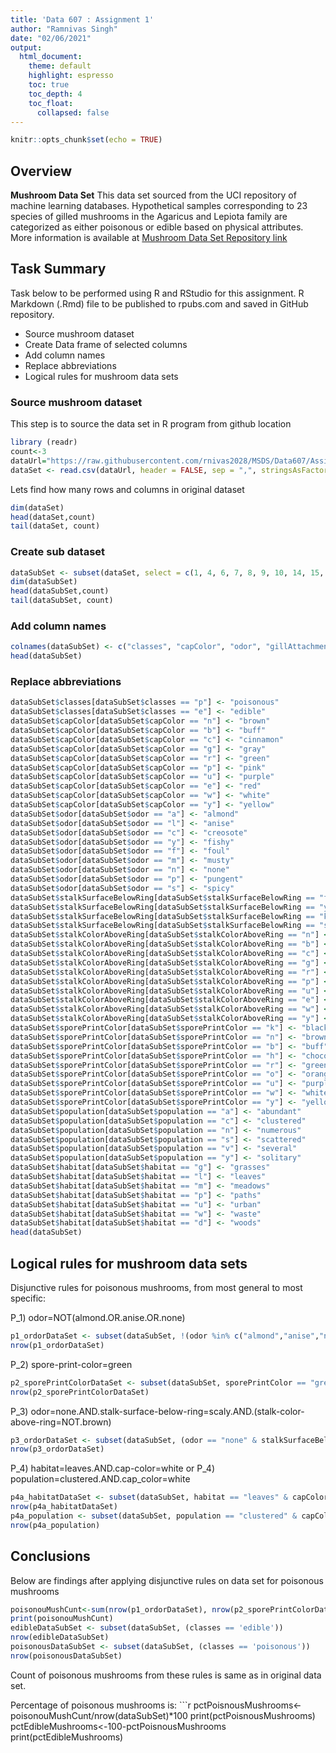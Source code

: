 ---
title: 'Data 607 : Assignment 1'
author: "Ramnivas Singh"
date: "02/06/2021"
output:   
  html_document:
    theme: default
    highlight: espresso
    toc: true
    toc_depth: 4
    toc_float:
      collapsed: false
---

```{r setup, include=FALSE}
knitr::opts_chunk$set(echo = TRUE)
```

## Overview

**Mushroom Data Set**
This data set sourced from the UCI repository of machine learning databases. Hypothetical samples corresponding to 23 species of gilled mushrooms in the Agaricus and Lepiota family are categorized as either poisonous or edible based on physical attributes. More information is available at [Mushroom Data Set Repository link](https://archive.ics.uci.edu/ml/datasets/mushroom)

## Task Summary
Task below to be performed using R and RStudio for this assignment. R Markdown (.Rmd) file to be published to rpubs.com and saved in GitHub repository.

* Source mushroom dataset
* Create Data frame of selected columns
* Add column names
* Replace abbreviations
* Logical rules for mushroom data sets

### Source mushroom dataset
This step is to source the data set in R program from github location 

```{r}
library (readr)
count<-3
dataUrl="https://raw.githubusercontent.com/rnivas2028/MSDS/Data607/Assignment1/DataSet/agaricus-lepiota.data"
dataSet <- read.csv(dataUrl, header = FALSE, sep = ",", stringsAsFactors = FALSE)
```
Lets find how many rows and columns in original dataset
```{r}
dim(dataSet)
head(dataSet,count)
tail(dataSet, count)
```
### Create sub dataset
```{r}
dataSubSet <- subset(dataSet, select = c(1, 4, 6, 7, 8, 9, 10, 14, 15, 21, 22, 23))
dim(dataSubSet)
head(dataSubSet,count)
tail(dataSubSet, count)
```
### Add column names
```{r}
colnames(dataSubSet) <- c("classes", "capColor", "odor", "gillAttachment", "gillSpacing", "gillSize", "gillColor", "stalkSurfaceBelowRing", "stalkColorAboveRing", "sporePrintColor", "population", "habitat")
head(dataSubSet)
```
### Replace abbreviations
```{r}
dataSubSet$classes[dataSubSet$classes == "p"] <- "poisonous"
dataSubSet$classes[dataSubSet$classes == "e"] <- "edible"
dataSubSet$capColor[dataSubSet$capColor == "n"] <- "brown"
dataSubSet$capColor[dataSubSet$capColor == "b"] <- "buff"
dataSubSet$capColor[dataSubSet$capColor == "c"] <- "cinnamon"
dataSubSet$capColor[dataSubSet$capColor == "g"] <- "gray"
dataSubSet$capColor[dataSubSet$capColor == "r"] <- "green"
dataSubSet$capColor[dataSubSet$capColor == "p"] <- "pink"
dataSubSet$capColor[dataSubSet$capColor == "u"] <- "purple"
dataSubSet$capColor[dataSubSet$capColor == "e"] <- "red"
dataSubSet$capColor[dataSubSet$capColor == "w"] <- "white"
dataSubSet$capColor[dataSubSet$capColor == "y"] <- "yellow"
dataSubSet$odor[dataSubSet$odor == "a"] <- "almond"
dataSubSet$odor[dataSubSet$odor == "l"] <- "anise"
dataSubSet$odor[dataSubSet$odor == "c"] <- "creosote"
dataSubSet$odor[dataSubSet$odor == "y"] <- "fishy"
dataSubSet$odor[dataSubSet$odor == "f"] <- "foul"
dataSubSet$odor[dataSubSet$odor == "m"] <- "musty"
dataSubSet$odor[dataSubSet$odor == "n"] <- "none"
dataSubSet$odor[dataSubSet$odor == "p"] <- "pungent"
dataSubSet$odor[dataSubSet$odor == "s"] <- "spicy"
dataSubSet$stalkSurfaceBelowRing[dataSubSet$stalkSurfaceBelowRing == "f"] <- "fibrous"
dataSubSet$stalkSurfaceBelowRing[dataSubSet$stalkSurfaceBelowRing == "y"] <- "scaly"
dataSubSet$stalkSurfaceBelowRing[dataSubSet$stalkSurfaceBelowRing == "k"] <- "silky"
dataSubSet$stalkSurfaceBelowRing[dataSubSet$stalkSurfaceBelowRing == "s"] <- "smooth"
dataSubSet$stalkColorAboveRing[dataSubSet$stalkColorAboveRing == "n"] <- "brown"
dataSubSet$stalkColorAboveRing[dataSubSet$stalkColorAboveRing == "b"] <- "buff"
dataSubSet$stalkColorAboveRing[dataSubSet$stalkColorAboveRing == "c"] <- "cinnamon"
dataSubSet$stalkColorAboveRing[dataSubSet$stalkColorAboveRing == "g"] <- "gray"
dataSubSet$stalkColorAboveRing[dataSubSet$stalkColorAboveRing == "r"] <- "green"
dataSubSet$stalkColorAboveRing[dataSubSet$stalkColorAboveRing == "p"] <- "pink"
dataSubSet$stalkColorAboveRing[dataSubSet$stalkColorAboveRing == "u"] <- "purple"
dataSubSet$stalkColorAboveRing[dataSubSet$stalkColorAboveRing == "e"] <- "red"
dataSubSet$stalkColorAboveRing[dataSubSet$stalkColorAboveRing == "w"] <- "white"
dataSubSet$stalkColorAboveRing[dataSubSet$stalkColorAboveRing == "y"] <- "yellow"
dataSubSet$sporePrintColor[dataSubSet$sporePrintColor == "k"] <- "black"
dataSubSet$sporePrintColor[dataSubSet$sporePrintColor == "n"] <- "brown"
dataSubSet$sporePrintColor[dataSubSet$sporePrintColor == "b"] <- "buff"
dataSubSet$sporePrintColor[dataSubSet$sporePrintColor == "h"] <- "chocolate"
dataSubSet$sporePrintColor[dataSubSet$sporePrintColor == "r"] <- "green"
dataSubSet$sporePrintColor[dataSubSet$sporePrintColor == "o"] <- "orange"
dataSubSet$sporePrintColor[dataSubSet$sporePrintColor == "u"] <- "purple"
dataSubSet$sporePrintColor[dataSubSet$sporePrintColor == "w"] <- "white"
dataSubSet$sporePrintColor[dataSubSet$sporePrintColor == "y"] <- "yellow"
dataSubSet$population[dataSubSet$population == "a"] <- "abundant"
dataSubSet$population[dataSubSet$population == "c"] <- "clustered"
dataSubSet$population[dataSubSet$population == "n"] <- "numerous"
dataSubSet$population[dataSubSet$population == "s"] <- "scattered"
dataSubSet$population[dataSubSet$population == "v"] <- "several"
dataSubSet$population[dataSubSet$population == "y"] <- "solitary"
dataSubSet$habitat[dataSubSet$habitat == "g"] <- "grasses"
dataSubSet$habitat[dataSubSet$habitat == "l"] <- "leaves"
dataSubSet$habitat[dataSubSet$habitat == "m"] <- "meadows"
dataSubSet$habitat[dataSubSet$habitat == "p"] <- "paths"
dataSubSet$habitat[dataSubSet$habitat == "u"] <- "urban"
dataSubSet$habitat[dataSubSet$habitat == "w"] <- "waste"
dataSubSet$habitat[dataSubSet$habitat == "d"] <- "woods"
head(dataSubSet)
```

## Logical rules for mushroom data sets

Disjunctive rules for poisonous mushrooms, from most general to most specific:

P_1) odor=NOT(almond.OR.anise.OR.none)

```{r}
p1_ordorDataSet <- subset(dataSubSet, !(odor %in% c("almond","anise","none")))
nrow(p1_ordorDataSet)
```

P_2) spore-print-color=green
```{r}
p2_sporePrintColorDataSet <- subset(dataSubSet, sporePrintColor == "green")
nrow(p2_sporePrintColorDataSet)
```
P_3) odor=none.AND.stalk-surface-below-ring=scaly.AND.(stalk-color-above-ring=NOT.brown)
```{r}
p3_ordorDataSet <- subset(dataSubSet, (odor == "none" & stalkSurfaceBelowRing == "scaly") & stalkColorAboveRing != "brown")
nrow(p3_ordorDataSet)
```
P_4) habitat=leaves.AND.cap-color=white
or
P_4) population=clustered.AND.cap_color=white
```{r}
p4a_habitatDataSet <- subset(dataSubSet, habitat == "leaves" & capColor == "white")
nrow(p4a_habitatDataSet)
p4a_population <- subset(dataSubSet, population == "clustered" & capColor == "white")
nrow(p4a_population)
```

## Conclusions

Below are findings after applying disjunctive rules on data set for poisonous mushrooms
```{r}
poisonouMushCunt<-sum(nrow(p1_ordorDataSet), nrow(p2_sporePrintColorDataSet), nrow(p3_ordorDataSet), nrow(p4a_habitatDataSet));
print(poisonouMushCunt)
edibleDataSubSet <- subset(dataSubSet, (classes == 'edible'))
nrow(edibleDataSubSet)
poisonousDataSubSet <- subset(dataSubSet, (classes == 'poisonous'))
nrow(poisonousDataSubSet)
```
Count of poisonous mushrooms from these rules is same as in original data set.

Percentage of poisonous mushrooms is:
```{r}
pctPoisnousMushrooms<-poisonouMushCunt/nrow(dataSubSet)*100
print(pctPoisnousMushrooms)
pctEdibleMushrooms<-100-pctPoisnousMushrooms
print(pctEdibleMushrooms)

